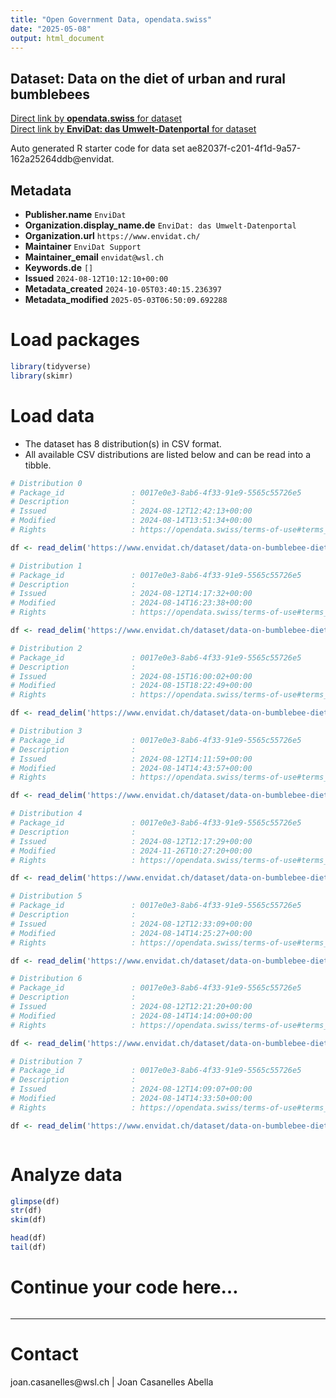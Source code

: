```yaml
---
title: "Open Government Data, opendata.swiss"
date: "2025-05-08"
output: html_document
---
```


## Dataset: Data on the diet of urban and rural bumblebees



[Direct link by **opendata.swiss** for dataset](https://opendata.swiss/de/dataset/data-on-the-diet-of-urban-and-rural-bumblebees)<br>
[Direct link by **EnviDat: das Umwelt-Datenportal** for dataset](https://www.envidat.ch/#/metadata/data-on-bumblebee-dietary-patterns)

Auto generated R starter code for data set ae82037f-c201-4f1d-9a57-162a25264ddb@envidat.

## Metadata

- **Publisher.name** `EnviDat`
- **Organization.display_name.de** `EnviDat: das Umwelt-Datenportal`
- **Organization.url** `https://www.envidat.ch/`
- **Maintainer** `EnviDat Support`
- **Maintainer_email** `envidat@wsl.ch`
- **Keywords.de** `[]`
- **Issued** `2024-08-12T10:12:10+00:00`
- **Metadata_created** `2024-10-05T03:40:15.236397`
- **Metadata_modified** `2025-05-03T06:50:09.692288`


# Load packages

```r

library(tidyverse)
library(skimr)

```

# Load data

-   The dataset has 8 distribution(s) in CSV format.
-   All available CSV distributions are listed below and can be read into a tibble.

```r

# Distribution 0
# Package_id               : 0017e0e3-8ab6-4f33-91e9-5565c55726e5
# Description              : 
# Issued                   : 2024-08-12T12:42:13+00:00
# Modified                 : 2024-08-14T13:51:34+00:00
# Rights                   : https://opendata.swiss/terms-of-use#terms_by

df <- read_delim('https://www.envidat.ch/dataset/data-on-bumblebee-dietary-patterns/resource/75bace68-f772-4103-9fdf-8395ce1c3d51')

# Distribution 1
# Package_id               : 0017e0e3-8ab6-4f33-91e9-5565c55726e5
# Description              : 
# Issued                   : 2024-08-12T14:17:32+00:00
# Modified                 : 2024-08-14T16:23:38+00:00
# Rights                   : https://opendata.swiss/terms-of-use#terms_by

df <- read_delim('https://www.envidat.ch/dataset/data-on-bumblebee-dietary-patterns/resource/f34a3f6e-91f3-4619-a258-8e4408050032')

# Distribution 2
# Package_id               : 0017e0e3-8ab6-4f33-91e9-5565c55726e5
# Description              : 
# Issued                   : 2024-08-15T16:00:02+00:00
# Modified                 : 2024-08-15T18:22:49+00:00
# Rights                   : https://opendata.swiss/terms-of-use#terms_by

df <- read_delim('https://www.envidat.ch/dataset/data-on-bumblebee-dietary-patterns/resource/79128caa-e0a4-43d6-8b60-ff111075a984')

# Distribution 3
# Package_id               : 0017e0e3-8ab6-4f33-91e9-5565c55726e5
# Description              : 
# Issued                   : 2024-08-12T14:11:59+00:00
# Modified                 : 2024-08-14T14:43:57+00:00
# Rights                   : https://opendata.swiss/terms-of-use#terms_by

df <- read_delim('https://www.envidat.ch/dataset/data-on-bumblebee-dietary-patterns/resource/06afcb49-cc9f-45da-b64f-5860c277d498')

# Distribution 4
# Package_id               : 0017e0e3-8ab6-4f33-91e9-5565c55726e5
# Description              : 
# Issued                   : 2024-08-12T12:17:29+00:00
# Modified                 : 2024-11-26T10:27:20+00:00
# Rights                   : https://opendata.swiss/terms-of-use#terms_by

df <- read_delim('https://www.envidat.ch/dataset/data-on-bumblebee-dietary-patterns/resource/0fd97e8a-015e-4f9b-8c28-14ce1ae4dc6a')

# Distribution 5
# Package_id               : 0017e0e3-8ab6-4f33-91e9-5565c55726e5
# Description              : 
# Issued                   : 2024-08-12T12:33:09+00:00
# Modified                 : 2024-08-14T14:25:27+00:00
# Rights                   : https://opendata.swiss/terms-of-use#terms_by

df <- read_delim('https://www.envidat.ch/dataset/data-on-bumblebee-dietary-patterns/resource/0b2c5c45-629f-4b01-8c58-535c06c74fb2')

# Distribution 6
# Package_id               : 0017e0e3-8ab6-4f33-91e9-5565c55726e5
# Description              : 
# Issued                   : 2024-08-12T12:21:20+00:00
# Modified                 : 2024-08-14T14:14:00+00:00
# Rights                   : https://opendata.swiss/terms-of-use#terms_by

df <- read_delim('https://www.envidat.ch/dataset/data-on-bumblebee-dietary-patterns/resource/ce8bb95f-caaf-4959-a7c9-07bf93806939')

# Distribution 7
# Package_id               : 0017e0e3-8ab6-4f33-91e9-5565c55726e5
# Description              : 
# Issued                   : 2024-08-12T14:09:07+00:00
# Modified                 : 2024-08-14T14:33:50+00:00
# Rights                   : https://opendata.swiss/terms-of-use#terms_by

df <- read_delim('https://www.envidat.ch/dataset/data-on-bumblebee-dietary-patterns/resource/79d981d0-0c62-4e78-810f-750644a08176')



```

# Analyze data

```r

glimpse(df)
str(df)
skim(df)

head(df)
tail(df)

```

# Continue your code here...

```r

```

------------------------------------------------------------------------

# Contact

joan.casanelles@wsl.ch | Joan Casanelles Abella
